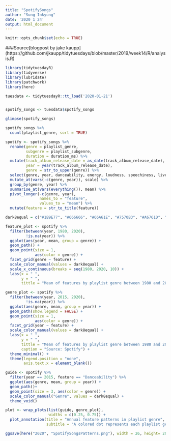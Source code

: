 ```yaml
---
title: "SpotifySongs"
author: "Sung Inkyung"
date: '2020 1 24'
output: html_document
---
```


```r
knitr::opts_chunk$set(echo = TRUE)
```
###Source[blogpost by jake kaupp] (https://github.com/jkaupp/tidytuesdays/blob/master/2019/week14/R/analysis.R)
```r
library(tidytuesdayR)
library(tidyverse)
library(lubridate)
library(patchwork)
library(here)
```


```r
tuesdata <- tidytuesdayR::tt_load('2020-01-21') 


spotify_songs <- tuesdata$spotify_songs

glimpse(spotify_songs)

spotify_songs %>% 
  count(playlist_genre, sort = TRUE)
```

```r
spotify <- spotify_songs %>% 
  rename(genre = playlist_genre,
         subgenre = playlist_subgenre,
         duration = duration_ms) %>%
  mutate(track_album_release_date = as_date(track_album_release_date),
         year = year(track_album_release_date),
         genre = str_to_upper(genre)) %>% 
  select(genre, year, danceability, energy, loudness, speechiness, liveness, valence, tempo, duration) %>% 
  mutate_at(vars(-c(genre, year)), scale) %>% 
  group_by(genre, year) %>% 
  summarise_at(vars(everything()), mean) %>% 
  pivot_longer(-c(genre, year), 
               names_to = "feature", 
               values_to = "mean") %>% 
  mutate(feature = str_to_title(feature))
```


```r
dark8equal = c("#1B9E77", "#666666", "#66A61E", "#7570B3", "#A6761D", "#D95F02", "#E6AB02", "#E7298A")

feature_plot <- spotify %>% 
  filter(between(year, 1980, 2020),
         !is.na(year)) %>% 
  ggplot(aes(year, mean, group = genre)) +
  geom_path() +
  geom_point(size = 1,
             aes(color = genre)) +
  facet_grid(genre ~ feature) +
  scale_color_manual(values = dark8equal) +
  scale_x_continuous(breaks = seq(1980, 2020, 10)) +
  labs(x = " ",
       y = " ",
       tittle = "Mean of features by playlist genre between 1980 and 2020")
```


```r
genre_plot <- spotify %>% 
  filter(between(year, 2015, 2020),
         !is.na(year)) %>% 
  ggplot(aes(genre, mean, group = year)) +
  geom_path(show.legend = FALSE) +
  geom_point(size = 1,
             aes(color = genre)) +
  facet_grid(year ~ feature) +
  scale_color_manual(values = dark8equal) +
  labs(x = " ",
       y = " ",
       tittle = "Mean of features by playlist genre between 1980 and 2020",
       caption = "Source: Spotify") +
  theme_minimal() +
  theme(legend.position = "none",
        axis.text.x = element_blank())

guide <- spotify %>% 
  filter(year == 2015, feature == "Danceability") %>% 
  ggplot(aes(genre, mean, group = year)) + 
  geom_path()+
  geom_point(size = 3, aes(color = genre)) +
  scale_color_manual("Genre", values = dark8equal) +
  theme_void()
```

```r
plot <- wrap_plots(list(guide, genre_plot),
                   widths = c(0.25, 0.75)) +
  plot_annotation(title = "Annual feature patterns in playlist genre",
                  subtitle = "A colored dot represents each playlist genre. Path represents the mean of density in danceability of each genre in 2015.")

ggsave(here("2020", "SpotifySongsPatterns.png"), width = 26, height= 20, units = "cm")

```